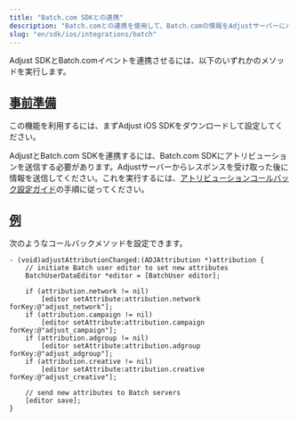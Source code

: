 ```yaml
---
title: "Batch.com SDKとの連携"
description: "Batch.comとの連携を使用して、Batch.comの情報をAdjustサーバーにパスします。"
slug: "en/sdk/ios/integrations/batch"
---
```

Adjust SDKとBatch.comイベントを連携させるには、以下のいずれかのメソッドを実行します。

[事前準備](before-you-begin)
------------------------

この機能を利用するには、まずAdjust iOS SDKをダウンロードして設定してください。

AdjustとBatch.com SDKを連携するには、Batch.com SDKにアトリビューションを送信する必要があります。Adjustサーバーからレスポンスを受け取った後に情報を送信してください。これを実行するには、[アトリビューションコールバック設定ガイド](https://help.adjust.com/en/article/attribution-callbacks-ios-sdk)の手順に従ってください。

[例](example)
------------

次のようなコールバックメソッドを設定できます。

```objc
- (void)adjustAttributionChanged:(ADJAttribution *)attribution {
    // initiate Batch user editor to set new attributes
    BatchUserDataEditor *editor = [BatchUser editor];

    if (attribution.network != nil)
        [editor setAttribute:attribution.network forKey:@"adjust_network"];
    if (attribution.campaign != nil)
        [editor setAttribute:attribution.campaign forKey:@"adjust_campaign"];
    if (attribution.adgroup != nil)
        [editor setAttribute:attribution.adgroup forKey:@"adjust_adgroup"];
    if (attribution.creative != nil)
        [editor setAttribute:attribution.creative forKey:@"adjust_creative"];

    // send new attributes to Batch servers
    [editor save];
}
```

